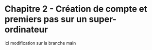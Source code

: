 # Chapitre 2 - Création de compte et premiers pas sur un super-ordinateur

ici modification sur la branche main 